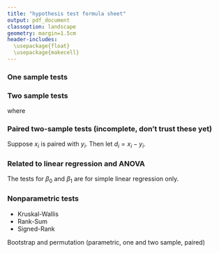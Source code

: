 ```yaml
---
title: "hypothesis test formula sheet"
output: pdf_document
classoption: landscape
geometry: margin=1.5cm
header-includes:
  \usepackage{float}
  \usepackage{makecell}
---
```


\renewcommand{\arraystretch}{2.5}

### One sample tests

\begin{figure}[H]
  \begin{center}
    \begin{tabular}{lccccc}
    
    name & known parameters & null hypothesis & test statistic & null distribution & p-value (two sided) \\
     \hline
    
    one sample z-test &
    $\mu$ unknown, $\sigma^2$ known &
    $H_0: \mu = \mu_0$ &
    $Z_\text{obs} = \displaystyle {\bar x - \mu_0 \over {\sigma \over \sqrt n}}$ &
    N(0, 1) &
    $2 \cdot P(Z < -|Z_\text{obs}|)$ \\
    
    \thead{one sample z-test \\ for a proportion} & 
    $\pi$ unknown &
    $H_0: \pi = \pi_0$ &
    $Z_\text{obs} = \displaystyle {\hat \pi - \pi_0 \over \sqrt{\pi_0 (1 - \pi_0)  \over n}}$ & 
    N(0, 1) & 
    $2 \cdot P(Z < -|Z_\text{obs}|)$ \\
    
    one sample t-test &
    $\mu, \sigma^2$ unknown &
    $H_0: \mu = \mu_0$ & $T_\text{obs} = \displaystyle {\bar x - \mu_0 \over {s \over \sqrt n}}$ &
    $t_{n-1}$ &
    $2 \cdot P(t_{n-1} < -|T_\text{obs}|)$ \\
    
    chi-square test for variance &
    $\mu, \sigma^2$ unknown &
    $H_0: \sigma^2 = \sigma^2_0$ &
    $T = \displaystyle {(n - 1) \cdot s^2 \over \sigma^2_0}$ &
    $\chi^2_{n-1}$ &
    TODO \\
    
    sign test &
    none &
    $H_0: m = m_0$ &
    $B_\text{obs} = \sum_i I_{x_i > m_0}$ &
    Binomial($\sum_i I_{x_i \neq m_0}, \frac 12$) &
    $2 \cdot \min(P(B \ge B_\text{obs}), P(B \le B_\text{obs}))$
    \end{tabular}
  \end{center}
\end{figure}

### Two sample tests

\begin{figure}[H]
  \begin{center}
    \begin{tabular}{lccccc}
    
    name & known parameters & null hypothesis & test statistic & null distribution & p-value (two sided) \\
     \hline
    
    two sample z-test &
    \thead{$\mu_1, \mu_2$ unknown \\ $\sigma_1^2, \sigma_2^2$ known} &
    $H_0: \mu_1 - \mu_2 = \delta_0$ &
    $Z_\text{obs} = \displaystyle {(\bar x - \bar y) - \delta_0 \over \sqrt{{\sigma_1^2 \over n_1} + {\sigma_2^2 \over n_2}}}$ &
    N(0, 1) &
    $2 \cdot P(Z < -|Z_\text{obs}|)$ \\
    
    \thead{two sample z-test \\ for a proportion} & 
    $\pi_1, \pi_2$ unknown &
    $H_0: \pi_1 = \pi_2$ &
    $Z_\text{obs} = \displaystyle {\hat \pi_1 - \hat \pi_2 \over \sqrt{\hat \pi (1 - \hat \pi) \left({1 \over n_1} + {1 \over n_2} \right)}}$ & 
    N(0, 1) & 
    $2 \cdot P(Z < -|Z_\text{obs}|)$ \\
    
    equal variance t-test &
    \thead{$\mu_1, \mu_2$ \\ $\sigma_1^2 = \sigma_2^2$ unknown} &
    $H_0: \mu_1 - \mu_2 = \delta_0$ &
    $T_\text{obs} = \displaystyle {(\bar x - \bar y) - \delta_0 \over 
      s_\text{pooled} \sqrt{{1 \over n_1} + {1 \over n_2}}}$ &
    $t_{n-1}$ &
    $2 \cdot P(t_{n_1 + n_2 - 2} < -|T_\text{obs}|)$ \\
    
    welch's t-test &
    \thead{$\mu_1, \mu_2$ \\ $\sigma_1^2 \neq \sigma_2^2$ unknown} &
    $H_0: \mu_1 - \mu_2 = \delta_0$ &
    $T_\text{obs} = \displaystyle {(\bar x - \bar y) - \delta_0 \over 
      \sqrt{{s_1^2 \over n_1} + {s_2^2 \over n_2}}}$ &
    $t_\nu$ &
    $2 \cdot P(t_\nu < -|T_\text{obs}|)$ \\
    
    F-test for equal variance &
    \thead{$\mu_1, \mu_2$ \\ $\sigma_1^2, \sigma_2^2$ unknown} &
    $H_0: \sigma_1^2 = \sigma_2^2$ &
    $F_\text{obs} = \displaystyle {s_1^2 \over s_2^2}$ &
    $F_{n_1 - 1, n_2 - 1}$ &
    TODO \\

    \end{tabular}
  \end{center}
\end{figure}

where

\begin{align}
s_\text{pooled} &= \sqrt{{(n_1 - 1) \cdot s_1^2 + (n_2 - 1) \cdot s_2^2 \over n_1 + n_2 - 2}} 
\qquad \qquad
\nu = { \left({s_1^2 \over n_1} + {s_2^2 \over n_2}\right)^2 \over
  {\left({s_1^2 \over n_1} \right)^2 \over n_1 - 1} +
  {\left({s_2^2 \over n_2} \right)^2 \over n_2 - 1}
}
\qquad \qquad
\hat \pi = {n_1 \hat \pi_1 + n_2 \hat \pi_2 \over n_1 + n_2}
\end{align}

### Paired two-sample tests (incomplete, don't trust these yet)

Suppose $x_i$ is paired with $y_i$. Then let $d_i = x_i - y_i$.

\begin{figure}[H]
  \begin{center}
    \begin{tabular}{lccccc}
    
    name & known parameters & null hypothesis & test statistic & null distribution & p-value (two sided) \\
     \hline

    paired z-test &
    $\mu$ unknown, $\sigma^2$ known &
    $H_0: \mu_1 - \mu_2 = \delta_0$ &
    $Z_\text{obs} = \displaystyle {\bar d - \mu_0 \over {\sigma \over \sqrt n}}$ & N(0, 1) &
    $2 \cdot P(Z < -|Z_\text{obs}|)$ \\
    
    paired t-test & 
    $\mu, \sigma^2$ unknown &
    $H_0: \mu_1 - \mu_2 = \delta_0$ &
    $T_\text{obs} = \displaystyle {\bar d - \mu_0 \over {s_d \over \sqrt n}}$ & $t_{n-1}$ &
    $2 \cdot P(t_{n-1} < -|T_\text{obs}|)$ \\
    
    paired sign test &
    none &
    $H_0: m_1 - m_2 = \delta_0$ &
    $B_\text{obs} = \sum_i I_{d_i > \delta_0}$ &
    Binomial($\sum_i I_{d_i \neq \delta_0}, \frac 12$) &
    $2 \cdot \min(P(B \ge B_\text{obs}), P(B \le B_\text{obs}))$
    
    \end{tabular}
  \end{center}
\end{figure}

### Related to linear regression and ANOVA

The tests for $\beta_0$ and $\beta_1$ are for simple linear regression only.

\begin{figure}[H]
  \begin{center}
    \begin{tabular}{lccccc}
    
    name & known parameters & null hypothesis & test statistic & null distribution & p-value (two sided) \\
     \hline
    
    one-way anova / F-tests &
    TODO &
    TODO &
    TODO &
    TODO &
    TODO \\
    
    tukey's honestly significant differences &
    TODO &
    TODO &
    TODO &
    TODO &
    TODO \\
    
    T-test for $\beta_0$ &
    TODO &
    TODO &
    TODO &
    TODO &
    TODO \\
    
    T-test for $\beta_1$ &
    TODO &
    TODO &
    TODO &
    TODO &
    TODO \\
    
    overall F-test for linear model &
    TODO &
    TODO &
    TODO &
    TODO &
    TODO \\
    
    \end{tabular}
  \end{center}
\end{figure}

### Nonparametric tests

- Kruskal-Wallis
- Rank-Sum
- Signed-Rank

Bootstrap and permutation (parametric, one and two sample, paired)
